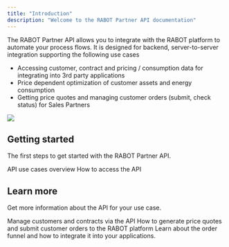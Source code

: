 ```yaml
---
title: "Introduction"
description: "Welcome to the RABOT Partner API documentation"
---
```


The RABOT Partner API allows you to integrate with the RABOT platform to automate your process flows. It is designed for backend, server-to-server integration supporting the following use cases

- Accessing customer, contract and pricing / consumption data for integrating into 3rd party applications
- Price dependent optimization of customer assets and energy consumption
- Getting price quotes and managing customer orders (submit, check status) for Sales Partners

![](/images/RE_background.png)

## Getting started

The first steps to get started with the RABOT Partner API.

<CardGroup cols={2}>
  <Card title="Introduction" icon="circle-info" href="guides/introduction">
    API use cases overview
  </Card>
  <Card title="Access to the API" icon="key" href="guides/access">
    How to access the API
  </Card>
</CardGroup>

## Learn more

Get more information about the API for your use case.

<CardGroup cols={2}>
  <Card title="Customers and Contracts" icon="building-user" href="guides/customers_contracts">
    Manage customers and contracts via the API
  </Card>
  <Card title="Manging orders" icon="gear-complex" href="guides/orders">
    How to generate price quotes and submit customer orders to the RABOT platform
  </Card>
  <Card title="Whitelabel order funnel" icon="cart-shopping" href="guides/funnel">
    Learn about the order funnel and how to integrate it into your applications.
  </Card>
</CardGroup>
